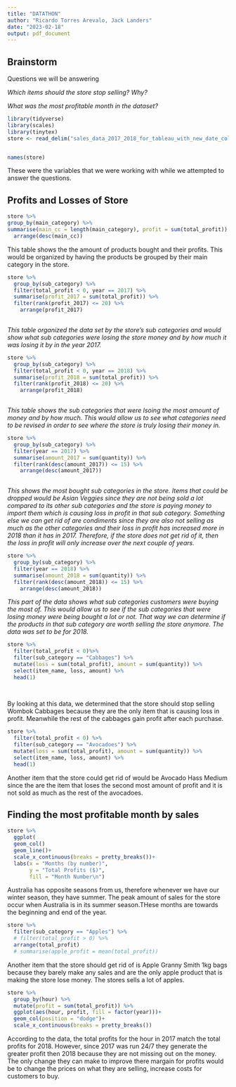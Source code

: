 ```yaml
---
title: "DATATHON"
author: "Ricardo Torres Arevalo, Jack Landers"
date: "2023-02-18"
output: pdf_document
---
```



## Brainstorm  

Questions we will be answering  

_Which items should the store stop selling? Why?_  

_What was the most profitable month in the dataset?_



```r
library(tidyverse)
library(scales)
library(tinytex)
store <- read_delim("sales_data_2017_2018_for_tableau_with_new_date_columns.csv")


names(store)

```

These were the variables that we were working with while we attempted to answer the questions.


## Profits and Losses of Store
```r

store %>% 
group_by(main_category) %>% 
summarise(main_cc = length(main_category), profit = sum(total_profit)) %>% 
  arrange(desc(main_cc))

```

This table shows the the amount of products bought and their profits. This would be organized by having the products be grouped by their main category in the store. 

```r
store %>% 
  group_by(sub_category) %>% 
  filter(total_profit < 0, year == 2017) %>% 
  summarise(profit_2017 = sum(total_profit)) %>% 
  filter(rank(profit_2017) <= 20) %>% 
    arrange(profit_2017)
  
```

*This table organized the data set by the store's sub categories and would show what sub categories were losing the store money and by how much it was losing it by in the year 2017.*

```r
store %>% 
  group_by(sub_category) %>% 
  filter(total_profit < 0, year == 2018) %>% 
  summarise(profit_2018 = sum(total_profit)) %>% 
  filter(rank(profit_2018) <= 20) %>% 
    arrange(profit_2018)
  
```

*This table shows the sub categories that were lsoing the most amount of money and by how much. This would allow us to see what categories need to be revised in order to see where the store is truly losing their money in.*

```r
store %>% 
  group_by(sub_category) %>% 
  filter(year == 2017) %>% 
  summarise(amount_2017 = sum(quantity)) %>% 
  filter(rank(desc(amount_2017)) <= 15) %>% 
    arrange(desc(amount_2017))
  
```

*This shows the most bought sub categories in the store. Items that could be dropped would be Asian Veggies since they are not being sold a lot compared to its other sub categories and the store is paying money to import them which is causing loss in profit in that sub category. Something else we can get rid of are condiments since they are also not selling as much as the other categories and their loss in profit has increased more in 2018 than it has in 2017. Therefore, if the store does not get rid of it, then the loss in profit will only increase over the next couple of years. *

```r
store %>% 
  group_by(sub_category) %>% 
  filter(year == 2018) %>% 
  summarise(amount_2018 = sum(quantity)) %>% 
  filter(rank(desc(amount_2018)) <= 15) %>% 
    arrange(desc(amount_2018))
```

*This part of the data shows what sub categories customers were buying the most of. This would allow us to see if the sub categories that were losing money were being bought a lot or not. That way we can determine if the products in that sub category are worth selling the store anymore. The data was set to be for 2018.*







  
```r
store %>% 
  filter(total_profit < 0)%>% 
  filter(sub_category == "Cabbages") %>% 
  mutate(loss = sum(total_profit), amount = sum(quantity)) %>% 
  select(item_name, loss, amount) %>% 
  head(1)
  
  
```
  
By looking at this data, we determined that the store should stop selling Wombok Cabbages because they are the only item that is causing loss in profit. Meanwhile the rest of the cabbages gain profit after each purchase.



```r
store %>% 
  filter(total_profit < 0) %>% 
  filter(sub_category == "Avocadoes") %>% 
  mutate(loss = sum(total_profit), amount = sum(quantity)) %>% 
  select(item_name, loss, amount) %>% 
  head(1)
```
Another item that the store could get rid of would be Avocado Hass Medium since the are the item that loses the second most amount of profit and it is not sold as much as the rest of the avocadoes.



## Finding the most profitable month by sales


```r
store %>% 
  ggplot(
  geom_col()
  geom_line()+
  scale_x_continuous(breaks = pretty_breaks())+
  labs(x = "Months (by number)",
       y = "Total Profits ($)",
       fill = "Month Number\n")
```

Australia has opposite seasons from us, therefore whenever we have our winter season, they have summer. The peak amount of sales for the store occur when Australia is in its summer season.THese months are towards the beginning and end of the year. 


```r
store %>% 
  filter(sub_category == "Apples") %>% 
  # filter(total_profit > 0) %>%  
  arrange(total_profit)
  # summarise(apple_profit = mean(total_profit))
```

Another item that the store should get rid of is Apple Granny Smith 1kg bags because they barely make any sales and are the only apple product that is making the store lose money. The stores sells a lot of apples.

```r
store %>% 
  group_by(hour) %>% 
  mutate(profit = sum(total_profit)) %>% 
  ggplot(aes(hour, profit, fill = factor(year)))+
  geom_col(position = "dodge")+
  scale_x_continuous(breaks = pretty_breaks())
```

According to the data, the total profits for the hour in 2017 match the total profits for 2018. However, since 2017 was run 24/7 they generate the greater profit then 2018 because they are not missing out on the money. The only change they can make to improve there margain for profits would be to change the prices on what they are selling, increase costs for customers to buy. 
